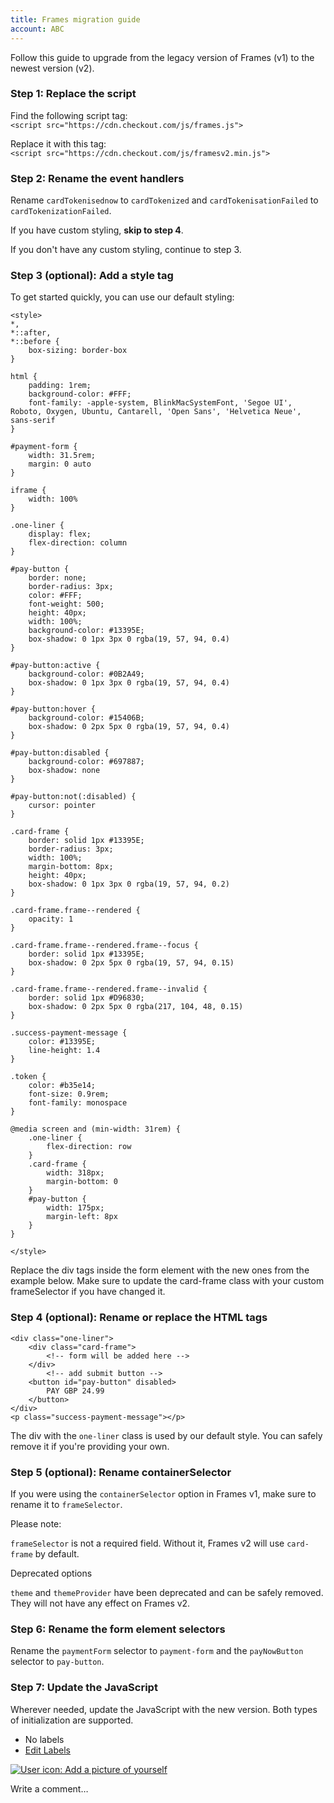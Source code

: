 ```yaml
---
title: Frames migration guide
account: ABC
---
```


Follow this guide to upgrade from the legacy version of Frames (v1) to the newest version (v2).

### Step 1: Replace the script

Find the following script tag:  
`<script src="https://cdn.checkout.com/js/frames.js">`

Replace it with this tag:  
`<script src="https://cdn.checkout.com/js/framesv2.min.js">`

### Step 2: Rename the event handlers

Rename `cardTokenisednow` to `cardTokenized` and `cardTokenisationFailed` to `cardTokenizationFailed`.

If you have custom styling, **skip to step 4**.

If you don't have any custom styling, continue to step 3.

### Step 3 (optional): Add a style tag

To get started quickly, you can use our default styling:

    
    <style>
    *,
    *::after,
    *::before {
    	box-sizing: border-box
    }
    
    html {
    	padding: 1rem;
    	background-color: #FFF;
    	font-family: -apple-system, BlinkMacSystemFont, 'Segoe UI', Roboto, Oxygen, Ubuntu, Cantarell, 'Open Sans', 'Helvetica Neue', sans-serif
    }
    
    #payment-form {
    	width: 31.5rem;
    	margin: 0 auto
    }
    
    iframe {
    	width: 100%
    }
    
    .one-liner {
    	display: flex;
    	flex-direction: column
    }
    
    #pay-button {
    	border: none;
    	border-radius: 3px;
    	color: #FFF;
    	font-weight: 500;
    	height: 40px;
    	width: 100%;
    	background-color: #13395E;
    	box-shadow: 0 1px 3px 0 rgba(19, 57, 94, 0.4)
    }
    
    #pay-button:active {
    	background-color: #0B2A49;
    	box-shadow: 0 1px 3px 0 rgba(19, 57, 94, 0.4)
    }
    
    #pay-button:hover {
    	background-color: #15406B;
    	box-shadow: 0 2px 5px 0 rgba(19, 57, 94, 0.4)
    }
    
    #pay-button:disabled {
    	background-color: #697887;
    	box-shadow: none
    }
    
    #pay-button:not(:disabled) {
    	cursor: pointer
    }
    
    .card-frame {
    	border: solid 1px #13395E;
    	border-radius: 3px;
    	width: 100%;
    	margin-bottom: 8px;
    	height: 40px;
    	box-shadow: 0 1px 3px 0 rgba(19, 57, 94, 0.2)
    }
    
    .card-frame.frame--rendered {
    	opacity: 1
    }
    
    .card-frame.frame--rendered.frame--focus {
    	border: solid 1px #13395E;
    	box-shadow: 0 2px 5px 0 rgba(19, 57, 94, 0.15)
    }
    
    .card-frame.frame--rendered.frame--invalid {
    	border: solid 1px #D96830;
    	box-shadow: 0 2px 5px 0 rgba(217, 104, 48, 0.15)
    }
    
    .success-payment-message {
    	color: #13395E;
    	line-height: 1.4
    }
    
    .token {
    	color: #b35e14;
    	font-size: 0.9rem;
    	font-family: monospace
    }
    
    @media screen and (min-width: 31rem) {
    	.one-liner {
    		flex-direction: row
    	}
    	.card-frame {
    		width: 318px;
    		margin-bottom: 0
    	}
    	#pay-button {
    		width: 175px;
    		margin-left: 8px
    	}
    }
    
    </style>
    

  

Replace the div tags inside the form element with the new ones from the example below. Make sure to update the card-frame class with your custom frameSelector if you have changed it.

### Step 4 (optional): Rename or replace the HTML tags 

    <div class="one-liner">
        <div class="card-frame">
            <!-- form will be added here -->
        </div>
            <!-- add submit button -->
        <button id="pay-button" disabled>
            PAY GBP 24.99
        </button>
    </div>
    <p class="success-payment-message"></p>
    

The div with the `one-liner` class is used by our default style. You can safely remove it if you're providing your own.

### Step 5 (optional): Rename containerSelector

If you were using the `containerSelector` option in Frames v1, make sure to rename it to `frameSelector`.  

Please note:

`frameSelector` is not a required field. Without it, Frames v2 will use `card-frame` by default.

Deprecated options

`theme` and `themeProvider` have been deprecated and can be safely removed. They will not have any effect on Frames v2.

### Step 6: Rename the form element selectors

Rename the `paymentForm` selector to `payment-form` and the `payNowButton` selector to `pay-button`.

### Step 7: Update the JavaScript

Wherever needed, update the JavaScript with the new version. Both types of initialization are supported.

*   No labels
*   [Edit Labels](# "Edit Labels (Type 'l')")

[![User icon: Add a picture of yourself](/s/en_GB/7901/abf7b35644d5a5d1d7e4b0969a83e8eb2b569fb5/_/images/icons/profilepics/add_profile_pic.svg)](/users/profile/editmyprofilepicture.action)

Write a comment…


